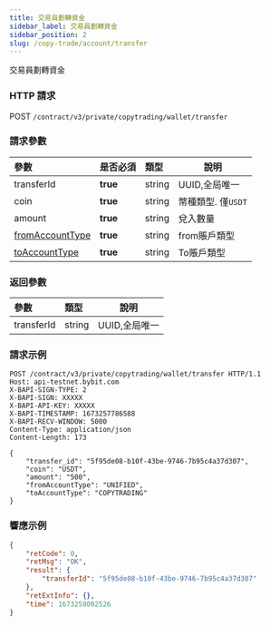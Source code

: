 ```yaml
---
title: 交易員劃轉資金
sidebar_label: 交易員劃轉資金
sidebar_position: 2
slug: /copy-trade/account/transfer
---
```

交易員劃轉資金

### HTTP 請求
POST `/contract/v3/private/copytrading/wallet/transfer`

### 請求參數
| 參數 | 是否必須	 | 類型 | 說明|
|:----- |:-------|:-----|------ |
|transferId |**true** |string |UUID,全局唯一 |
|coin |**true** |string |幣種類型. 僅`USDT` |
|amount |**true** |string |兌入數量 |
|[fromAccountType](../enum#accounttype)|**true** |string |from賬戶類型 |
|[toAccountType](../enum#accounttype) |**true** |string |To賬戶類型 |

### 返回參數
| 參數 | 類型 | 說明|
|:----- |:-----|----- |
|transferId |string |UUID,全局唯一 |

### 請求示例

```http
POST /contract/v3/private/copytrading/wallet/transfer HTTP/1.1
Host: api-testnet.bybit.com
X-BAPI-SIGN-TYPE: 2
X-BAPI-SIGN: XXXXX
X-BAPI-API-KEY: XXXXX
X-BAPI-TIMESTAMP: 1673257786588
X-BAPI-RECV-WINDOW: 5000
Content-Type: application/json
Content-Length: 173

{
    "transfer_id": "5f95de08-b10f-43be-9746-7b95c4a37d307",
    "coin": "USDT",
    "amount": "500",
    "fromAccountType": "UNIFIED",
    "toAccountType": "COPYTRADING"
}
```

### 響應示例

```json
{
    "retCode": 0,
    "retMsg": "OK",
    "result": {
        "transferId": "5f95de08-b10f-43be-9746-7b95c4a37d307"
    },
    "retExtInfo": {},
    "time": 1673258002526
}
```